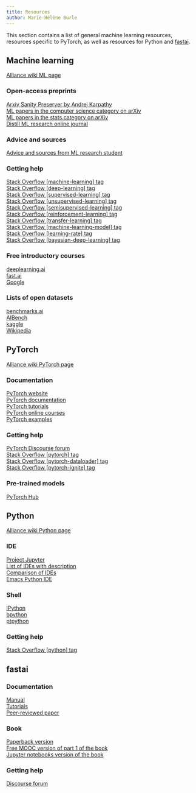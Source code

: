 ```yaml
---
title: Resources
author: Marie-Hélène Burle
---
```


:::{.def}

This section contains a list of general machine learning resources, resources specific to PyTorch, as well as resources for Python and [fastai](https://docs.fast.ai/).

:::

## Machine learning

[Alliance wiki ML page](https://docs.alliancecan.ca/wiki/AI_and_Machine_Learning)

### Open-access preprints

[Arxiv Sanity Preserver by Andrej Karpathy](http://arxiv-sanity.com/) \
[ML papers in the computer science category on arXiv](https://arxiv.org/list/cs.LG/recent) \
[ML papers in the stats category on arXiv](https://arxiv.org/list/stat.ML/recent) \
[Distill ML research online journal](https://distill.pub/)

### Advice and sources

[Advice and sources from ML research student](https://web.mit.edu/tslvr/www/lessons_two_years.html)

### Getting help

[Stack Overflow [machine-learning] tag](https://stackoverflow.com/questions/tagged/machine-learning) \
[Stack Overflow [deep-learning] tag](https://stackoverflow.com/questions/tagged/deep-learning) \
[Stack Overflow [supervised-learning] tag](https://stackoverflow.com/questions/tagged/supervised-learning) \
[Stack Overflow [unsupervised-learning] tag](https://stackoverflow.com/questions/tagged/unsupervised-learning) \
[Stack Overflow [semisupervised-learning] tag](https://stackoverflow.com/questions/tagged/semisupervised-learning) \
[Stack Overflow [reinforcement-learning] tag](https://stackoverflow.com/questions/tagged/reinforcement-learning) \
[Stack Overflow [transfer-learning] tag](https://stackoverflow.com/questions/tagged/transfer-learning) \
[Stack Overflow [machine-learning-model] tag](https://stackoverflow.com/questions/tagged/machine-learning-model) \
[Stack Overflow [learning-rate] tag](https://stackoverflow.com/questions/tagged/learning-rate) \
[Stack Overflow [bayesian-deep-learning] tag](https://stackoverflow.com/questions/tagged/bayesian-deep-learning)

### Free introductory courses

[deeplearning.ai](https://www.deeplearning.ai/programs/) \
[fast.ai](https://course.fast.ai/) \
[Google](https://developers.google.com/machine-learning/crash-course/framing/check-your-understanding)

### Lists of open datasets

[benchmarks.ai](https://benchmarks.ai) \
[AIBench](https://www.benchcouncil.org/AIBench/index.html#AIBench) \
[kaggle](https://www.kaggle.com/datasets) \
[Wikipedia](https://en.wikipedia.org/wiki/List_of_datasets_for_machine-learning_research)

## PyTorch

[Alliance wiki PyTorch page](https://docs.alliancecan.ca/wiki/PyTorch) \

### Documentation

[PyTorch website](https://pytorch.org/) \
[PyTorch documentation](https://pytorch.org/docs/stable/index.html) \
[PyTorch tutorials](https://pytorch.org/tutorials/) \
[PyTorch online courses](https://www.fast.ai/) \
[PyTorch examples](https://github.com/pytorch/examples)

### Getting help

[PyTorch Discourse forum](https://discuss.pytorch.org/) \
[Stack Overflow [pytorch] tag](https://stackoverflow.com/questions/tagged/pytorch) \
[Stack Overflow [pytorch-dataloader] tag](https://stackoverflow.com/questions/tagged/pytorch-dataloader) \
[Stack Overflow [pytorch-ignite] tag](https://stackoverflow.com/questions/tagged/pytorch-ignite)

### Pre-trained models

[PyTorch Hub](https://pytorch.org/hub/)

## Python

[Alliance wiki Python page](https://docs.alliancecan.ca/wiki/Python)

### IDE

[Project Jupyter](https://jupyter.org/) \
[List of IDEs with description](https://wiki.python.org/moin/IntegratedDevelopmentEnvironments) \
[Comparison of IDEs](https://en.wikipedia.org/wiki/Comparison_of_integrated_development_environments#Python) \
[Emacs Python IDE](https://github.com/jorgenschaefer/elpy)

### Shell

[IPython](https://ipython.org/) \
[bpython](https://www.bpython-interpreter.org/) \
[ptpython](https://github.com/prompt-toolkit/ptpython)

### Getting help

[Stack Overflow [python] tag](https://stackoverflow.com/questions/tagged/python)

## fastai

### Documentation

[Manual](https://docs.fast.ai/) \
[Tutorials](https://docs.fast.ai/tutorial.html) \
[Peer-reviewed paper](https://www.mdpi.com/2078-2489/11/2/108/htm)

### Book

[Paperback version](https://www.amazon.com/Deep-Learning-Coders-fastai-PyTorch/dp/1492045527) \
[Free MOOC version of part 1 of the book](https://course.fast.ai/) \
[Jupyter notebooks version of the book](https://github.com/fastai/fastbook/)

### Getting help

[Discourse forum](https://forums.fast.ai/)
